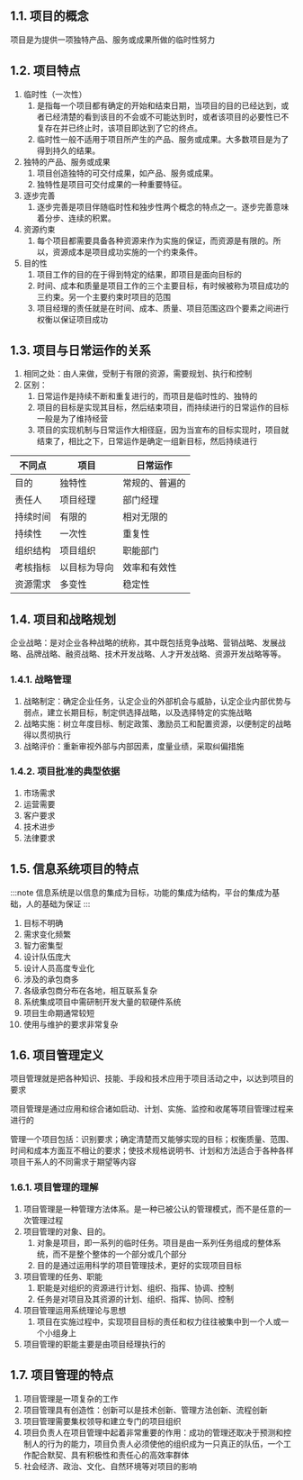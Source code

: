 ## 1.1. 项目的概念
项目是为提供一项独特产品、服务或成果所做的临时性努力

## 1.2. 项目特点
1. 临时性（一次性）
    1. 是指每一个项目都有确定的开始和结束日期，当项目的目的已经达到，或者已经清楚的看到该目的不会或不可能达到时，或者该项目的必要性已不复存在并已终止时，该项目即达到了它的终点。
    2. 临时性一般不适用于项目所产生的产品、服务或成果。大多数项目是为了得到持久的结果。
2. 独特的产品、服务或成果
    1. 项目创造独特的可交付成果，如产品、服务或成果。
    2. 独特性是项目可交付成果的一种重要特征。
3. 逐步完善
    1. 逐步完善是项目伴随临时性和独步性两个概念的特点之一。逐步完善意味着分步、连续的积累。
4. 资源约束
    1. 每个项目都需要具备各种资源来作为实施的保证，而资源是有限的。所以，资源成本是项目成功实施的一个约束条件。
5. 目的性
    1. 项目工作的目的在于得到特定的结果，即项目是面向目标的
    2. 时间、成本和质量是项目工作的三个主要目标，有时候被称为项目成功的三约束。另一个主要约束时项目的范围
    3. 项目经理的责任就是在时间、成本、质量、项目范围这四个要素之间进行权衡以保证项目成功

## 1.3. 项目与日常运作的关系
1. 相同之处：由人来做，受制于有限的资源，需要规划、执行和控制
2. 区别：
    1. 日常运作是持续不断和重复进行的，而项目是临时性的、独特的
    2. 项目的目标是实现其目标，然后结束项目，而持续进行的日常运作的目标一般是为了维持经营
    3. 项目的实现机制与日常运作大相径庭，因为当宣布的目标实现时，项目就结束了，相比之下，日常运作是确定一组新目标，然后持续进行

| 不同点   | 项目         | 日常运作       |
| -------- | ------------ | -------------- |
| 目的     | 独特性       | 常规的、普遍的 |
| 责任人   | 项目经理     | 部门经理       |
| 持续时间 | 有限的       | 相对无限的     |
| 持续性   | 一次性       | 重复性         |
| 组织结构 | 项目组织     | 职能部门       |
| 考核指标 | 以目标为导向 | 效率和有效性   |
| 资源需求 | 多变性       | 稳定性         |

## 1.4. 项目和战略规划
企业战略：是对企业各种战略的统称，其中既包括竞争战略、营销战略、发展战略、品牌战略、融资战略、技术开发战略、人才开发战略、资源开发战略等等。

### 1.4.1. 战略管理
1. 战略制定：确定企业任务，认定企业的外部机会与威胁，认定企业内部优势与弱点，建立长期目标，制定供选择战略，以及选择特定的实施战略
2. 战略实施：树立年度目标、制定政策、激励员工和配置资源，以便制定的战略得以贯彻执行
3. 战略评价：重新审视外部与内部因素，度量业绩，采取纠偏措施

### 1.4.2. 项目批准的典型依据
1. 市场需求
2. 运营需要
3. 客户要求
4. 技术进步
5. 法律要求

## 1.5. 信息系统项目的特点

:::note
信息系统是以信息的集成为目标，功能的集成为结构，平台的集成为基础，人的基础为保证
:::

1. 目标不明确
2. 需求变化频繁
3. 智力密集型
4. 设计队伍庞大
5. 设计人员高度专业化
6. 涉及的承包商多
7. 各级承包商分布在各地，相互联系复杂
8. 系统集成项目中需研制开发大量的软硬件系统
9. 项目生命期通常较短
10. 使用与维护的要求非常复杂

## 1.6. 项目管理定义
项目管理就是把各种知识、技能、手段和技术应用于项目活动之中，以达到项目的要求

项目管理是通过应用和综合诸如启动、计划、实施、监控和收尾等项目管理过程来进行的

管理一个项目包括：识别要求；确定清楚而又能够实现的目标；权衡质量、范围、时间和成本方面互不相让的要求；使技术规格说明书、计划和方法适合于各种各样项目干系人的不同需求于期望等内容

### 1.6.1. 项目管理的理解
1. 项目管理是一种管理方法体系。是一种已被公认的管理模式，而不是任意的一次管理过程
2. 项目管理的对象、目的。
    1. 对象是项目，即一系列的临时任务。项目是由一系列任务组成的整体系统，而不是整个整体的一个部分或几个部分
    2. 目的是通过运用科学的项目管理技术，更好的实现项目目标
3. 项目管理的任务、职能
    1. 职能是对组织的资源进行计划、组织、指挥、协调、控制
    2. 任务是对项目及其资源的计划、组织、指挥、协同、控制
4. 项目管理运用系统理论与思想
    1. 项目在实施过程中，实现项目目标的责任和权力往往被集中到一个人或一个小组身上
5. 项目管理的职能主要是由项目经理执行的

## 1.7. 项目管理的特点
1. 项目管理是一项复杂的工作
2. 项目管理具有创造性：创新可以是技术创新、管理方法创新、流程创新
3. 项目管理需要集权领导和建立专门的项目组织
4. 项目负责人在项目管理中起着非常重要的作用：成功的管理还取决于预测和控制人的行为的能力，项目负责人必须使他的组织成为一只真正的队伍，一个工作配合默契、具有积极性和责任心的高效率群体
5. 社会经济、政治、文化、自然环境等对项目的影响